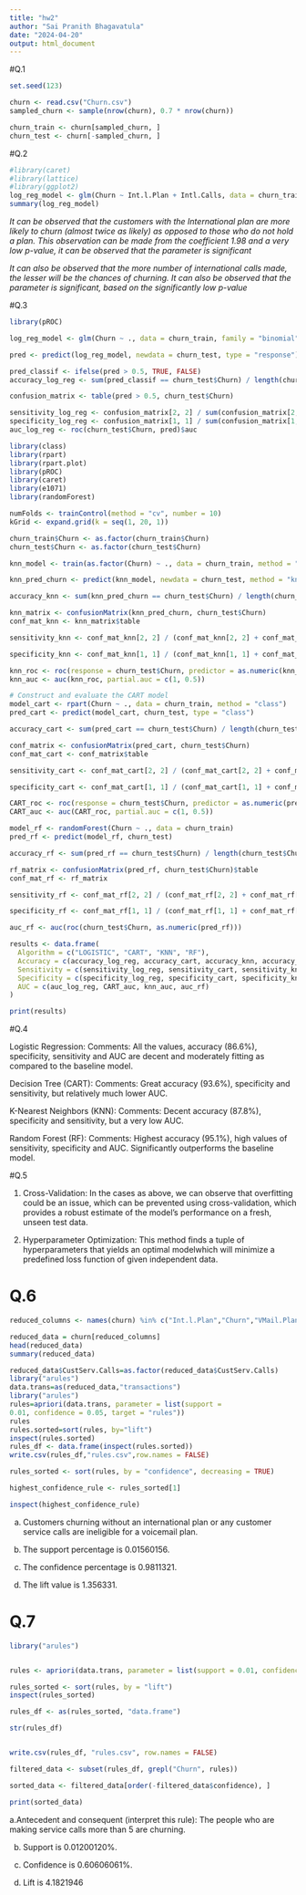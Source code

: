 ---
title: "hw2"
author: "Sai Pranith Bhagavatula"
date: "2024-04-20"
output: html_document
---


#Q.1 
```{r}
set.seed(123)

churn <- read.csv("Churn.csv")
sampled_churn <- sample(nrow(churn), 0.7 * nrow(churn)) 

churn_train <- churn[sampled_churn, ]
churn_test <- churn[-sampled_churn, ]


```

#Q.2

```{r}
#library(caret)
#library(lattice)
#library(ggplot2)
log_reg_model <- glm(Churn ~ Int.l.Plan + Intl.Calls, data = churn_train, family = "binomial")
summary(log_reg_model)

```

*It can be observed that the customers with the International plan are more likely to churn (almost twice as likely) as opposed to those who do not hold a plan. This observation can be made from the coefficient 1.98 and a very low p-value, it can be observed that the parameter is significant*

*It can also be observed that the more number of international calls made, the lesser will be the chances of churning. It can also be observed that the parameter is significant, based on the significantly low p-value*


#Q.3 

```{r}
library(pROC)

log_reg_model <- glm(Churn ~ ., data = churn_train, family = "binomial")

pred <- predict(log_reg_model, newdata = churn_test, type = "response")

pred_classif <- ifelse(pred > 0.5, TRUE, FALSE)
accuracy_log_reg <- sum(pred_classif == churn_test$Churn) / length(churn_test$Churn)

confusion_matrix <- table(pred > 0.5, churn_test$Churn)

sensitivity_log_reg <- confusion_matrix[2, 2] / sum(confusion_matrix[2, ])
specificity_log_reg <- confusion_matrix[1, 1] / sum(confusion_matrix[1, ])
auc_log_reg <- roc(churn_test$Churn, pred)$auc

library(class)
library(rpart)
library(rpart.plot)
library(pROC)
library(caret)
library(e1071)
library(randomForest)

numFolds <- trainControl(method = "cv", number = 10)
kGrid <- expand.grid(k = seq(1, 20, 1))

churn_train$Churn <- as.factor(churn_train$Churn)
churn_test$Churn <- as.factor(churn_test$Churn)

knn_model <- train(as.factor(Churn) ~ ., data = churn_train, method = "knn", trControl = numFolds, tuneGrid = kGrid)

knn_pred_churn <- predict(knn_model, newdata = churn_test, method = "knn", k = 3, prob = FALSE)

accuracy_knn <- sum(knn_pred_churn == churn_test$Churn) / length(churn_test$Churn)

knn_matrix <- confusionMatrix(knn_pred_churn, churn_test$Churn)
conf_mat_knn <- knn_matrix$table

sensitivity_knn <- conf_mat_knn[2, 2] / (conf_mat_knn[2, 2] + conf_mat_knn[2, 1])

specificity_knn <- conf_mat_knn[1, 1] / (conf_mat_knn[1, 1] + conf_mat_knn[1, 2])

knn_roc <- roc(response = churn_test$Churn, predictor = as.numeric(knn_pred_churn))
knn_auc <- auc(knn_roc, partial.auc = c(1, 0.5))

# Construct and evaluate the CART model
model_cart <- rpart(Churn ~ ., data = churn_train, method = "class")
pred_cart <- predict(model_cart, churn_test, type = "class")

accuracy_cart <- sum(pred_cart == churn_test$Churn) / length(churn_test$Churn)

conf_matrix <- confusionMatrix(pred_cart, churn_test$Churn)
conf_mat_cart <- conf_matrix$table

sensitivity_cart <- conf_mat_cart[2, 2] / (conf_mat_cart[2, 2] + conf_mat_cart[2, 1])

specificity_cart <- conf_mat_cart[1, 1] / (conf_mat_cart[1, 1] + conf_mat_cart[1, 2])

CART_roc <- roc(response = churn_test$Churn, predictor = as.numeric(pred_cart))
CART_auc <- auc(CART_roc, partial.auc = c(1, 0.5))

model_rf <- randomForest(Churn ~ ., data = churn_train)
pred_rf <- predict(model_rf, churn_test)

accuracy_rf <- sum(pred_rf == churn_test$Churn) / length(churn_test$Churn)

rf_matrix <- confusionMatrix(pred_rf, churn_test$Churn)$table
conf_mat_rf <- rf_matrix

sensitivity_rf <- conf_mat_rf[2, 2] / (conf_mat_rf[2, 2] + conf_mat_rf[2, 1])

specificity_rf <- conf_mat_rf[1, 1] / (conf_mat_rf[1, 1] + conf_mat_rf[1, 2])

auc_rf <- auc(roc(churn_test$Churn, as.numeric(pred_rf)))

results <- data.frame(
  Algorithm = c("LOGISTIC", "CART", "KNN", "RF"),
  Accuracy = c(accuracy_log_reg, accuracy_cart, accuracy_knn, accuracy_rf),
  Sensitivity = c(sensitivity_log_reg, sensitivity_cart, sensitivity_knn, sensitivity_rf),
  Specificity = c(specificity_log_reg, specificity_cart, specificity_knn, specificity_rf),
  AUC = c(auc_log_reg, CART_auc, knn_auc, auc_rf)
)

print(results)

```

#Q.4 

Logistic Regression:
Comments: All the values, accuracy (86.6%), specificity, sensitivity and AUC are decent and moderately fitting as compared to the baseline model.

Decision Tree (CART):
Comments: Great accuracy (93.6%), specificity and sensitivity, but relatively much lower AUC.

K-Nearest Neighbors (KNN):
Comments: Decent accuracy (87.8%), specificity and sensitivity, but a very low AUC.

Random Forest (RF):
Comments: Highest accuracy (95.1%), high values of sensitivity, specificity and AUC. Significantly outperforms the baseline model.


#Q.5 

1. Cross-Validation: In the cases as above, we can observe that overfitting could be an issue, which can be prevented using cross-validation, which provides a robust estimate of the model's performance on a fresh, unseen test data.

2. Hyperparameter Optimization: This method finds a tuple of hyperparameters that yields an optimal modelwhich will minimize a predefined loss function of given independent data.

# Q.6

```{r}
reduced_columns <- names(churn) %in% c("Int.l.Plan","Churn","VMail.Plan","CustServ.Calls") 

reduced_data = churn[reduced_columns]
head(reduced_data)
summary(reduced_data)

```


```{r}
reduced_data$CustServ.Calls=as.factor(reduced_data$CustServ.Calls)
library("arules")
data.trans=as(reduced_data,"transactions")
library("arules")
rules=apriori(data.trans, parameter = list(support =
0.01, confidence = 0.05, target = "rules"))
rules
rules.sorted=sort(rules, by="lift")
inspect(rules.sorted)
rules_df <- data.frame(inspect(rules.sorted))      
write.csv(rules_df,"rules.csv",row.names = FALSE) 

rules_sorted <- sort(rules, by = "confidence", decreasing = TRUE)

highest_confidence_rule <- rules_sorted[1]

inspect(highest_confidence_rule)

```
a. Customers churning without an international plan or any customer service calls are ineligible for a voicemail plan.

b. The support percentage is 0.01560156.

c. The confidence percentage is 0.9811321.

d. The lift value is 1.356331.

# Q.7

```{r}
library("arules")


rules <- apriori(data.trans, parameter = list(support = 0.01, confidence = 0.05, target = "rules"))

rules_sorted <- sort(rules, by = "lift")
inspect(rules_sorted)

rules_df <- as(rules_sorted, "data.frame")

str(rules_df)


write.csv(rules_df, "rules.csv", row.names = FALSE)

filtered_data <- subset(rules_df, grepl("Churn", rules))

sorted_data <- filtered_data[order(-filtered_data$confidence), ]

print(sorted_data)

```

a.Antecedent and consequent (interpret this rule):
The people who are making service calls more than 5 are churning.

b. Support is 0.01200120%.

c. Confidence is 0.60606061%.

d. Lift is 4.1821946

